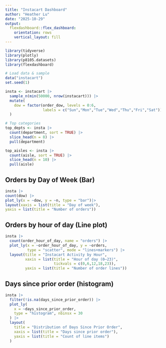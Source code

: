 ```yaml
---
title: "Instacart Dashboard"
author: "Heather Lu"
date: "2025-10-29"
output:
  flexdashboard::flex_dashboard:
    orientation: rows
    vertical_layout: fill
---
```


```r
library(tidyverse)
library(plotly)
library(p8105.datasets)
library(flexdashboard)

# Load data & sample 
data("instacart")
set.seed(1)

insta <- instacart |>
  sample_n(min(50000, nrow(instacart))) |>
  mutate(
    dow = factor(order_dow, levels = 0:6,
                 labels = c("Sun","Mon","Tue","Wed","Thu","Fri","Sat"))
  )

# Top categories
top_depts <- insta |>
  count(department, sort = TRUE) |>
  slice_head(n = 8) |>
  pull(department)

top_aisles <- insta |>
  count(aisle, sort = TRUE) |>
  slice_head(n = 10) |>
  pull(aisle)
```

Orders by Day of Week (Bar) {data-height=360}
-----------------------------------------------------------------------

```r
insta |>
count(dow) |>
plot_ly(x = ~dow, y = ~n, type = "bar")|>
layout(xaxis = list(title = "Day of week"),
yaxis = list(title = "Number of orders"))
```

Orders by hour of day (Line plot) {data-height=420}
-----------------------------------------------------------------------
```r
insta |>
  count(order_hour_of_day, name = "orders") |>
  plot_ly(x = ~order_hour_of_day, y = ~orders,
          type = "scatter", mode = "lines+markers") |>
  layout(title = "Instacart Activity by Hour",
         xaxis = list(title = "Hour of day (0–23)",
                      tickvals = c(0,6,12,18,23)),
         yaxis = list(title = "Number of order lines"))
```

Days since prior order (histogram) {data-height=420}
-----------------------------------------------------------------------
```r
insta |>
  filter(!is.na(days_since_prior_order)) |>
  plot_ly(
    x = ~days_since_prior_order,
    type = "histogram", nbinsx = 30
  ) |>
  layout(
    title = "Distribution of Days Since Prior Order",
    xaxis = list(title = "Days since prior order"),
    yaxis = list(title = "Count of line items")
  )
```


